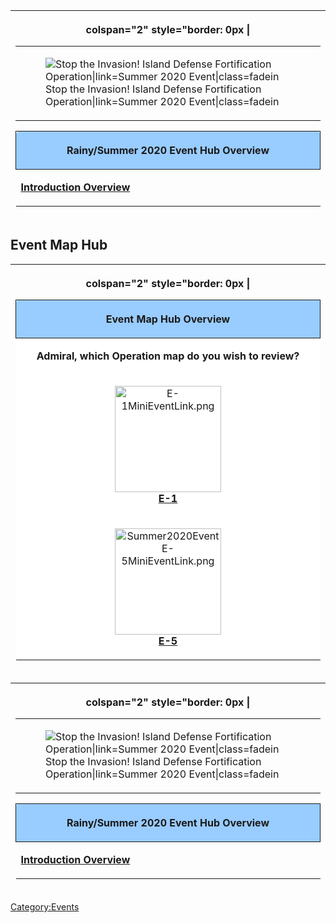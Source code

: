 {| style="border-spacing: 0; margin: 1em auto;"
|-
! colspan="2" style="border: 0px |
<table style="margin-left: auto; margin-right: auto;">
    <tr>
    <td class="eventBanner27">[[File:Summer2020EventBannerAlt.png|Stop the Invasion! Island Defense Fortification Operation|link=Summer 2020 Event|class=fadein]]</td>
    </tr>
</table>
{| class="wikitable" align="center"
|-
!style= "text-align: center; border-radius: 5px 5px 0 0; border-style: solid; width: 750px; border-width: 1px; background-color:#99CCFF;" colspan="3" | Rainy/Summer 2020 Event Hub Overview
|-
| '''[[Summer 2020 Event|Introduction Overview]]''' || '''[[Summer 2020 Event/Main Operations|Main Operation Maps]]''' || '''[[Summer 2020 Event/Extra Operations|Extra Operation Maps]]'''
|}
|}
{{:{{BASEPAGENAME}}/Info}}
==Event Map Hub==
{| style="border-spacing: 0; margin: 1em auto;"
|-
! colspan="2" style="border: 0px |
{| style="border: 1px solid darkgray; border-top-left-radius:5px; border-top-right-radius:5px; width:100%;"
|-
!style= "text-align: center; border-radius: 5px 5px 0 0; border-style: solid; width: 750px; border-width: 1px; background-color:#99CCFF;" colspan="5" | Event Map Hub Overview
|-
!style= "text-align: center; border-style: height: 35px; border-width: 1px white; background-color:white;" colspan="4" | '''Admiral, which Operation map do you wish to review?''' ||style= background-color:white;" rowspan="3" | [[File:OoyodoGuide.png|290px]]
|-
!style= "text-align: center; border-style: border-width: 1px white; background-color:white;" |[[File:E-1MiniEventLink.png|170px|link=Summer 2020 Event/Main_Operations#E-1]]<br>'''[[Summer 2020 Event/Main_Operations#E-1|E-1]]'''
!style= "text-align: center; border-style: border-width: 1px white; background-color:white;"| [[File:Summer2020EventE-2MiniEventLink.png|170px|link=Summer 2020 Event/Main_Operations#E-2]] <br>'''[[Summer 2020 Event/Main Operations#E-2|E-2]]''' 
!style= "text-align: center; border-style: border-width: 1px white; background-color:white;"| [[File:Summer2020EventE-3MiniEventLink.png|170px|link=Summer 2020 Event/Main_Operations#E-3]] <br>'''[[Summer 2020 Event/Main Operations#E-3|E-3]]''' 
!style= "text-align: center; border-style: border-width: 1px white; background-color:white;"| [[File:Summer2020EventE-4MiniEventLink.png|170px|link=Summer 2020 Event/Main_Operations#E-4]] <br>'''[[Summer 2020 Event/Main Operations#E-4|E-4]]''' 
|-
!style= "text-align: center; border-style: border-width: 1px white; background-color:white;"| [[File:Summer2020EventE-5MiniEventLink.png|170px|link=Summer 2020 Event/Extra_Operations#E-5]] <br>'''[[Summer 2020 Event/Extra Operations#E-5|E-5]]'''
!style= "text-align: center; border-style: border-width: 1px white; background-color:white;"| [[File:Summer2020EventE-6MiniEventLink.png|170px|link=Summer 2020 Event/Extra_Operations#E-6]] <br>'''[[Summer 2020 Event/Extra Operations#E-6|E-6]]'''
!style= "text-align: center; border-style: border-width: 1px white; background-color:white;"| [[File:Summer2020EventE-7MiniEventLink.png|170px|link=Summer 2020 Event/Extra_Operations#E-7]] <br>'''[[Summer 2020 Event/Extra Operations#E-7|E-7]]'''
!style= "text-align: center; border-style: border-width: 1px white; background-color:white;"|
|}
|}

{| style="border-spacing: 0; margin: 1em auto;"
|-
! colspan="2" style="border: 0px |
<table style="margin-left: auto; margin-right: auto;">
    <tr>
    <td class="eventBanner27">[[File:Summer2020EventBannerAlt.png|Stop the Invasion! Island Defense Fortification Operation|link=Summer 2020 Event|class=fadein]]</td>
    </tr>
</table>
{| class="wikitable" align="center"
|-
!style= "text-align: center; border-radius: 5px 5px 0 0; border-style: solid; width: 750px; border-width: 1px; background-color:#99CCFF;" colspan="3" | Rainy/Summer 2020 Event Hub Overview
|-
| '''[[Summer 2020 Event|Introduction Overview]]''' || '''[[Summer 2020 Event/Main Operations|Main Operation Maps]]''' || '''[[Summer 2020 Event/Extra Operations|Extra Operation Maps]]'''
|}
|}
{{EventsPortal}}
[[Category:Events]]